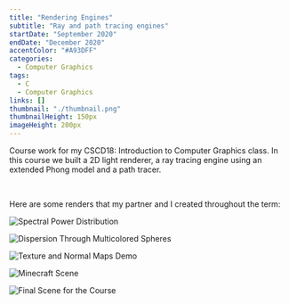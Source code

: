 ```yaml
---
title: "Rendering Engines"
subtitle: "Ray and path tracing engines"
startDate: "September 2020"
endDate: "December 2020"
accentColor: "#A93DFF"
categories: 
  - Computer Graphics
tags: 
  - C
  - Computer Graphics
links: []
thumbnail: "./thumbnail.png"
thumbnailHeight: 150px
imageHeight: 200px
---
```


Course work for my CSCD18: Introduction to Computer Graphics class. In this
course we built a 2D light renderer, a ray tracing engine using an extended
Phong model and a path tracer.

<br />

Here are some renders that my partner and I created throughout the term:

![Spectral Power Distribution](./renders/alt_scene.jpg)

![Dispersion Through Multicolored Spheres](./renders/main_scene.jpg)

![Texture and Normal Maps Demo](./renders/maps.png)

![Minecraft Scene](./renders/minecraft.png)

![Final Scene for the Course](./renders/final.png)

